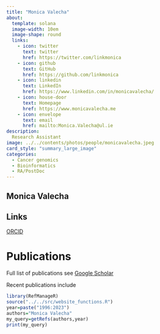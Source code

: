 ```yaml
---
title: "Monica Valecha"
about: 
  template: solana
  image-width: 10em
  image-shape: round
  links:
    - icon: twitter
      text: twitter
      href: https://twitter.com/linkmonica
    - icon: github
      text: GitHub
      href: https://github.com/linkmonica
    - icon: linkedin
      text: LinkedIn
      href: https://www.linkedin.com/in/monicavalecha/
    - icon: house-door
      text: Homepage
      href: https://www.monicavalecha.me
    - icon: envelope
      text: email
      href: mailto:Monica.Valecha@ul.ie
description: 
  Research Assistant
image: ../../contents/photos/people/monicavalecha.jpeg
card_style: "summary_large_image"
categories:
  - Cancer genomics
  - Bioinformatics
  - RA/PostDoc
---
```


## Monica Valecha

## Links

[ORCID](https://orcid.org/0000-0001-9710-4129)

# Publications

Full list of publications see [Google Scholar](https://scholar.google.com/citations?user=w0NwuBkAAAAJ&hl=en)

Recent publications include

```r
library(RefManageR)
source("../../src/website_functions.R")
year=paste("1996:2023")
authors="Monica Valecha"
my_query=getRefs(authors,year)
print(my_query)
```

